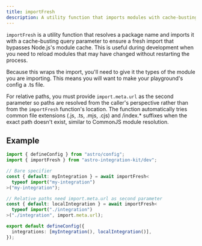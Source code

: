 ```yaml
---
title: importFresh
description: A utility function that imports modules with cache-busting to ensure fresh imports during development.
---
```


`importFresh` is a utility function that resolves a package name and imports it with a cache-busting query parameter to ensure a fresh import that bypasses Node.js's module cache. This is useful during development when you need to reload modules that may have changed without restarting the process.

Because this wraps the import, you'll need to give it the types of the module you are importing. This means you will want to make your playground's config a .ts file.

For relative paths, you must provide `import.meta.url` as the second parameter so paths are resolved from the caller's perspective rather than from the `importFresh` function's location. The function automatically tries common file extensions (.js, .ts, .mjs, .cjs) and /index.* suffixes when the exact path doesn't exist, similar to CommonJS module resolution.

## Example

```ts title="playground/astro.config.ts"
import { defineConfig } from "astro/config";
import { importFresh } from "astro-integration-kit/dev";

// Bare specifier 
const { default: myIntegration } = await importFresh<
  typeof import("my-integration")
>("my-integration");

// Relative paths need import.meta.url as second parameter
const { default: localIntegration } = await importFresh<
  typeof import("./integration")
>("./integration", import.meta.url);

export default defineConfig({
  integrations: [myIntegration(), localIntegration()],
});
```